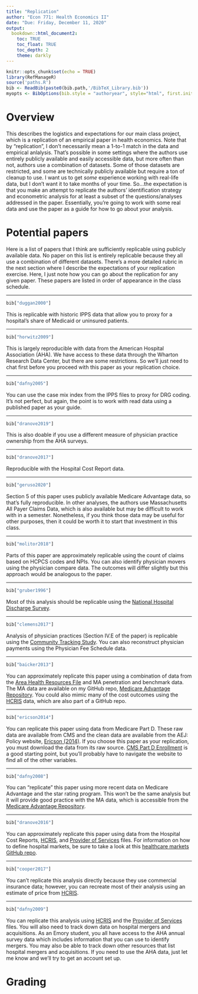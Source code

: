 ```yaml
---
title: "Replication"
author: "Econ 771: Health Economics II"
date: "Due: Friday, December 11, 2020"
output: 
  bookdown::html_document2:
    toc: TRUE
    toc_float: TRUE
    toc_depth: 2
    theme: darkly
---
```


```r
knitr::opts_chunk$set(echo = TRUE)
library(RefManageR)
source('paths.R')
bib <- ReadBib(paste0(bib.path,'/BibTeX_Library.bib'))
myopts <- BibOptions(bib.style = "authoryear", style="html", first.inits=FALSE, max.names = 20, check.entries=FALSE)

```



# Overview
This describes the logistics and expectations for our main class project, which is a replication of an empirical paper in health economics. Note that by "replication", I don't necessarily mean a 1-to-1 match in the data and empirical anlalysis. That's possible in some settings where the authors use entirely publicly available and easily accessible data, but more often than not, authors use a combination of datasets. Some of those datasets are restricted, and some are technically publicly available but require a ton of cleanup to use. I want us to get *some* experience working with real-life data, but I don't want it to take months of your time. So...the expectation is that you make an attempt to replicate the authors' identification strategy and econometric analysis for at least a subset of the questions/analyses addressed in the paper. Essentially, you're going to work with some real data and use the paper as a guide for how to go about your analysis.


# Potential papers
Here is a list of papers that I think are sufficiently replicable using publicly available data. No paper on this list is entirely replicable because they all use a combination of different datasets. There's a more detailed rubric in the next section where I describe the expectations of your replication exercise. Here, I just note how you can go about the replication for any given paper. These papers are listed in order of appearance in the class schedule.


---

```r
bib["duggan2000"]
``` 

This is replicable with historic IPPS data that allow you to proxy for a hospital's share of Medicaid or uninsured patients.

---

```r
bib["horwitz2009"]
``` 

This is largely reproducible with data from the American Hospital Association (AHA). We have access to these data through the Wharton Research Data Center, but there are some restrictions. So we'll just need to chat first before you proceed with this paper as your replication choice.

---

```r
bib["dafny2005"]
``` 

You can use the case mix index from the IPPS files to proxy for DRG coding. It's not perfect, but again, the point is to work with read data using a published paper as your guide.

---

```r
bib["dranove2019"]
``` 

This is also doable if you use a different measure of physician practice ownership from the AHA surveys.


---

```r
bib["dranove2017"]
``` 

Reproducible with the Hospital Cost Report data.


---

```r
bib["geruso2020"]
``` 

Section 5 of this paper uses publicly available Medicare Advantage data, so that's fully reproducible. In other analyses, the authors use Massachusetts All Payer Claims Data, which is also available but may be difficult to work with in a semester. Nonetheless, if you think those data may be useful for other purposes, then it could be worth it to start that investment in this class.


---

```r
bib["molitor2018"]
``` 

Parts of this paper are approximately replicable using the count of claims based on HCPCS codes and NPIs. You can also identify physician movers using the physician compare data. The outcomes will differ slightly but this approach would be analogous to the paper.


---

```r
bib["gruber1996"]
``` 

Most of this analysis should be replicable using the [National Hospital Discharge Survey](https://www.cdc.gov/nchs/nhds/index.htm).


---

```r
bib["clemens2017"]
``` 

Analysis of physician practices (Section IV.E of the paper) is replicable using the [Community Tracking Study](https://www.icpsr.umich.edu/web/ICPSR/series/161). You can also reconstruct physician payments using the Physician Fee Schedule data.



---

```r
bib["baicker2013"]
``` 

You can approximately replicate this paper using a combination of data from the [Area Health Resources File](https://data.hrsa.gov/topics/health-workforce/ahrf) and MA penetration and benchmark data. The MA data are available on my GitHub repo, [Medicare Advantage Repository](https://github.com/imccart/Medicare-Advantage). You could also mimic many of the cost outcomes using the [HCRIS](https://github.com/imccart/HCRIS) data, which are also part of a GitHub repo.


---

```r
bib["ericson2014"]
``` 

You can replicate this paper using data from Medicare Part D. These raw data are available from CMS and the clean data are available from the AEJ: Policy website, [Ericson (2014)](https://www.aeaweb.org/articles?id=10.1257/pol.6.1.38). If you choose this paper as your replication, you must download the data from its raw source. [CMS Part D Enrollment](https://www.cms.gov/Research-Statistics-Data-and-Systems/Statistics-Trends-and-Reports/MCRAdvPartDEnrolData) is a good starting point, but you'll probably have to navigate the website to find all of the other variables.


---

```r
bib["dafny2008"]
``` 

You can "replicate" this paper using more recent data on Medicare Advantage and the star rating program. This won't be the same analysis but it will provide good practice with the MA data, which is accessible from the [Medicare Advantage Repository](https://github.com/imccart/Medicare-Advantage).


---

```r
bib["dranove2016"]
``` 

You can approximately replicate this paper using data from the Hospital Cost Reports, [HCRIS](https://github.com/imccart/HCRIS), and [Provider of Services](https://github.com/asacarny/provider-of-services) files. For information on how to define hospital markets, be sure to take a look at this [healthcare markets GitHub repo](https://github.com/graveja0/health-care-markets).


---

```r
bib["cooper2017"]
```

You can't replicate this analysis directly because they use commercial insurance data; however, you can recreate most of their analysis using an estimate of price from [HCRIS](https://github.com/imccart/HCRIS).


---

```r
bib["dafny2009"]
```

You can replicate this analysis using [HCRIS](https://github.com/imccart/HCRIS) and the [Provider of Services](https://github.com/asacarny/provider-of-services) files. You will also need to track down data on hospital mergers and acquisitions. As an Emory student, you all have access to the AHA annual survey data which includes information that you can use to identify mergers. You may also be able to track down other resources that list hospital mergers and acquisitions. If you need to use the AHA data, just let me know and we'll try to get an account set up.



# Grading